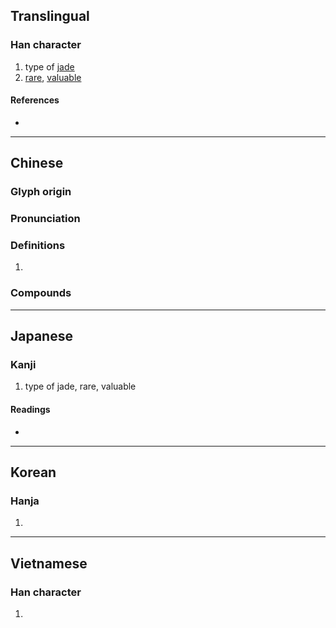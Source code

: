 {{also|瑋}}
{{character info/new}}

==Translingual==

===Han character===
{{Han char|rn=96|rad=玉|as=09|sn=13|four=14156|canj=MGDMQ|ids=⿰𤣩韋}}

# type of [[jade]]
# [[rare]], [[valuable]]

====References====
* {{Han ref|kx=0737.050|dkj=21107|dj=1148.080|hdz=21129.010|uh=744B|ud=29771|bh=DEB3|bd=57011}}

----

==Chinese==
{{zh-forms|s=玮}}

===Glyph origin===
{{Han etym}}

===Pronunciation===
{{zh-pron
|m=wěi
|c=wai5
|mc=y
|oc=y
|cat=
}}

===Definitions===
{{zh-hanzi}}

# {{rfdef|zh}}

===Compounds===
{{zh-der|瑋寶|瑰瑋|瑋質|琦瑋}}

----

==Japanese==

===Kanji===
{{ja-kanji|grade=|rs=玉09}}

# type of jade, rare, valuable

====Readings====
* {{ja-readings|on=[[い]] (i)|kun=}}

----

==Korean==

===Hanja===
{{ko-hanja|hangeul=위|eumhun=|rv=wi|mr=wi|y=wi}}

# {{rfdef|ko|sort=玉09}}

----

==Vietnamese==

===Han character===
{{vi-hantu|vĩ|rs=玉09}}

# {{rfdef|vi}}